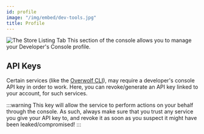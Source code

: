 ```yaml
---
id: profile
image: "/img/embed/dev-tools.jpg"
title: Profile
---
```


![The Store Listing Tab](/assets/tools/developers-console/settings/profile/index.jpg)
This section of the console allows you to manage your Developer's Console profile.

## API Keys

Certain services (like the [Overwolf CLI](/tools/ow-cli)), may require a developer's console API key in order to work.
Here, you can revoke/generate an API key linked to your account, for such services.

:::warning
This key will allow the service to perform actions on your behalf through the console. As such, always make sure that
you trust any service you give your API key to, and revoke it as soon as you suspect it might have been leaked/compromised!
:::